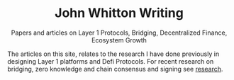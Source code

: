 <div align="center">
  <h1 align="center">John Whitton Writing</h1>
  <p align="center">
    Papers and articles on Layer 1 Protocols, Bridging, Decentralized Finance,
    Ecosystem Growth
  </p>
</div>

The articles on this site, relates to the research I have done previously in designing Layer 1 platforms and Defi Protocols. For recent research on bridging, zero knowledge and chain consensus and signing see [research](../research).
